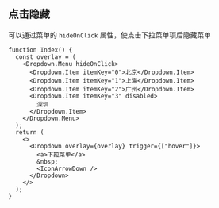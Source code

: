 ## 点击隐藏

可以通过菜单的 `hideOnClick` 属性，使点击下拉菜单项后隐藏菜单

```tsx live=true deps=Dropdown
function Index() {
  const overlay = (
    <Dropdown.Menu hideOnClick>
      <Dropdown.Item itemKey="0">北京</Dropdown.Item>
      <Dropdown.Item itemKey="1">上海</Dropdown.Item>
      <Dropdown.Item itemKey="2">广州</Dropdown.Item>
      <Dropdown.Item itemKey="3" disabled>
        深圳
      </Dropdown.Item>
    </Dropdown.Menu>
  );
  return (
    <>
      <Dropdown overlay={overlay} trigger={["hover"]}>
        <a>下拉菜单</a>
        &nbsp;
        <IconArrowDown />
      </Dropdown>
    </>
  );
}
```
